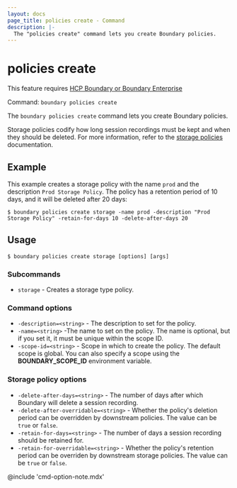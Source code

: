 ```yaml
---
layout: docs
page_title: policies create - Command
description: |-
  The "policies create" command lets you create Boundary policies.
---
```


# policies create

<EnterpriseAlert product="boundary">This feature requires <a href="https://www.hashicorp.com/products/boundary">HCP Boundary or Boundary Enterprise</a></EnterpriseAlert>

Command: `boundary policies create`

The `boundary policies create` command lets you create Boundary policies.

Storage policies codify how long session recordings must be kept and when they should be deleted.
For more information, refer to the [storage policies](/boundary/docs/concepts/domain-model/storage-policy) documentation.

## Example

This example creates a storage policy with the name `prod` and the description `Prod Storage Policy`.
The policy has a retention period of 10 days, and it will be deleted after 20 days:

```shell-session
$ boundary policies create storage -name prod -description "Prod Storage Policy" -retain-for-days 10 -delete-after-days 20
```

## Usage

<CodeBlockConfig hideClipboard>

```shell-session
$ boundary policies create storage [options] [args]
```

</CodeBlockConfig>

### Subcommands

- `storage` - Creates a storage type policy.

### Command options

- `-description=<string>` - The description to set for the policy.
- `-name=<string>` -The name to set on the policy.
The name is optional, but if you set it, it must be unique within the scope ID.
- `-scope-id=<string>` - Scope in which to create the policy.
The default scope is global.
You can also specify a scope using the **BOUNDARY_SCOPE_ID** environment variable.

### Storage policy options

- `-delete-after-days=<string>` - The number of days after which Boundary will delete a session recording.
- `-delete-after-overridable=<string>` - Whether the policy's deletion period can be overridden by downstream policies.
The value can be `true` or `false`.
- `-retain-for-days=<string>` - The number of days a session recording should be retained for.
- `-retain-for-overridable=<string>` - Whether the policy's retention period can be overriden by downstream storage policies.
The value can be `true` or `false`.

@include 'cmd-option-note.mdx'